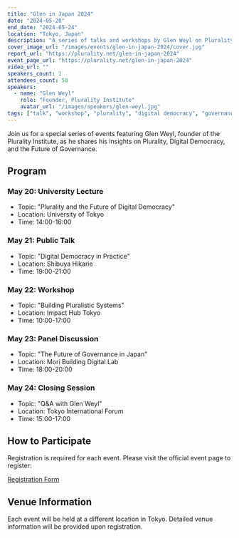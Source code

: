 ```yaml
---
title: "Glen in Japan 2024"
date: "2024-05-20"
end_date: "2024-05-24"
location: "Tokyo, Japan"
description: "A series of talks and workshops by Glen Weyl on Plurality, Digital Democracy, and the Future of Governance"
cover_image_url: "/images/events/glen-in-japan-2024/cover.jpg"
report_url: "https://plurality.net/glen-in-japan-2024"
event_page_url: "https://plurality.net/glen-in-japan-2024"
video_url: ""
speakers_count: 1
attendees_count: 50
speakers:
  - name: "Glen Weyl"
    role: "Founder, Plurality Institute"
    avatar_url: "/images/speakers/glen-weyl.jpg"
tags: ["talk", "workshop", "plurality", "digital democracy", "governance"]
---
```


Join us for a special series of events featuring Glen Weyl, founder of the Plurality Institute, as he shares his insights on Plurality, Digital Democracy, and the Future of Governance.

## Program

### May 20: University Lecture

- Topic: "Plurality and the Future of Digital Democracy"
- Location: University of Tokyo
- Time: 14:00-16:00

### May 21: Public Talk

- Topic: "Digital Democracy in Practice"
- Location: Shibuya Hikarie
- Time: 19:00-21:00

### May 22: Workshop

- Topic: "Building Pluralistic Systems"
- Location: Impact Hub Tokyo
- Time: 10:00-17:00

### May 23: Panel Discussion

- Topic: "The Future of Governance in Japan"
- Location: Mori Building Digital Lab
- Time: 18:00-20:00

### May 24: Closing Session

- Topic: "Q&A with Glen Weyl"
- Location: Tokyo International Forum
- Time: 15:00-17:00

## How to Participate

Registration is required for each event. Please visit the official event page to register:

[Registration Form](https://plurality.net/glen-in-japan-2024)

## Venue Information

Each event will be held at a different location in Tokyo. Detailed venue information will be provided upon registration.
